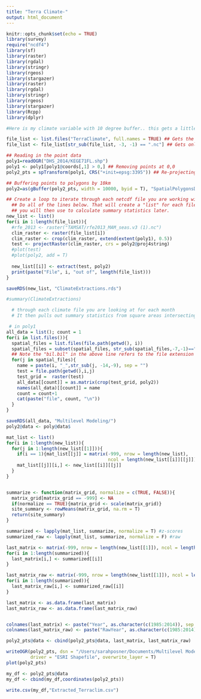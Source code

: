 ```yaml
---
title: "Terra Climate-"
output: html_document
---
```


```r
knitr::opts_chunk$set(echo = TRUE)
library(survey)
require("ncdf4")
library(sf)
library(raster)
library(rgdal)
library(stringr)
library(rgeos)
library(stargazer)
library(raster)
library(rgdal)
library(stringr)
library(rgeos)
library(stargazer)
library(Rcpp)
library(dplyr)
```


```r
#Here is my climate variable with 10 degree buffer.. this gets a little crazy

file_list <- list.files("TerraClimate", full.names = TRUE) ## Gets the names of all files in working directory
file_list <- file_list[str_sub(file_list, -3, -1) == ".nc"] ## Gets only the netCDF files

## Reading in the point data
poly1=readOGR("DHS_2014/KEGE71FL.shp") 
poly1 <- poly1[poly1@coords[,1] > 0,] ## Removing points at 0,0
poly2_pts = spTransform(poly1, CRS("+init=epsg:3395")) ## Re-projecting polygon to match raster projection. You'll need to make sure this is a good projection for Kenya

## Buffering points to polygons by 10km
poly2=as(gBuffer(poly2_pts, width = 10000, byid = T), "SpatialPolygonsDataFrame") #This buffers your input polygon by a certain distance

## Create a loop to iterate through each netcdf file you are working with and
  ## Do all of the lines below. That will create a "list" for each file that
  ## you will then use to calculate summary statistics later.
new_list <- list()
for(i in 1:length(file_list)){
  #rfe_2013 <- raster("TAMSAT/rfe2013_MAM_seas.v3 (1).nc")
  clim_raster <- raster(file_list[i])
  clim_raster <- crop(clim_raster, extend(extent(poly1), 0.5))
  test <- projectRaster(clim_raster, crs = poly2@proj4string)
  #plot(test)
  #plot(poly2, add = T)
  
  new_list[[i]] <- extract(test, poly2)
  print(paste("File", i, "out of", length(file_list)))
}

saveRDS(new_list, "ClimateExtractions.rds")

#summary(ClimateExtractions) 

  # through each climate file you are looking at for each month
  # It then pulls out summary statistics from square areas intersecting the polygondefined

 # in poly1
all_data = list(); count = 1
for(i in list.files()){
  spatial_files = list.files(file.path(getwd(), i))
  spatial_files = subset(spatial_files, str_sub(spatial_files,-7,-1)=="rfe_2013")
  ## Note the "bil.bil" in the above line refers to the file extension of the rasters.
  for(j in spatial_files){
    name = paste(i, "_",str_sub(j, -14,-9), sep = "")
    test = file.path(getwd(),i,j)
    test_grid =  raster(test)
    all_data[[count]] = as.matrix(crop(test_grid, poly2))
    names(all_data)[[count]] = name
    count = count+1
    cat(paste("file", count, "\n"))
  }
}

saveRDS(all_data, "Multilevel Modeling/")
poly2@data <- poly@data$
```


```r

mat_list <- list()
for(i in 1:length(new_list)){
  for(j in 1:length(new_list[[1]])){
    if(i == 1){mat_list[[j]] = matrix(-999, nrow = length(new_list),
                                      ncol = length(new_list[[i]][[j]]))}
    mat_list[[j]][i,] <- new_list[[i]][[j]]
  }
}


summarize <- function(matrix_grid, normalize = c(TRUE, FALSE)){
  matrix_grid[matrix_grid == -999] <- NA
  if(normalize == TRUE){matrix_grid <- scale(matrix_grid)}
  site_summary <- rowMeans(matrix_grid, na.rm = T)
  return(site_summary)
}

summarized <- lapply(mat_list, summarize, normalize = T) #z-scores
summarized_raw <- lapply(mat_list, summarize, normalize = F) #raw 

last_matrix <- matrix(-999, nrow = length(new_list[[1]]), ncol = length(new_list))
for(i in 1:length(summarized)){
  last_matrix[i,] <- summarized[[i]]
}

last_matrix_raw <- matrix(-999, nrow = length(new_list[[1]]), ncol = length(new_list))
for(i in 1:length(summarized)){
  last_matrix_raw[i,] <- summarized_raw[[i]]
}

last_matrix <- as.data.frame(last_matrix)
last_matrix_raw <- as.data.frame(last_matrix_raw)


colnames(last_matrix) <- paste("Year", as.character(c(1985:2014)), sep = "_") #z-score
colnames(last_matrix_raw) <- paste("RawYear", as.character(c(1985:2014)), sep = "_") #raw score

poly2_pts@data <- cbind(poly2_pts@data, last_matrix, last_matrix_raw)

writeOGR(poly2_pts, dsn = "/Users/sarahposner/Documents/Multilevel Modeling/Summarized Data", layer = "Kyle_Code",
         driver = "ESRI Shapefile", overwrite_layer = T)
plot(poly2_pts)

my_df <- poly2_pts@data
my_df <- cbind(my_df,coordinates(poly2_pts))
```

```r
write.csv(my_df,"Extracted_Terraclim.csv")
```







